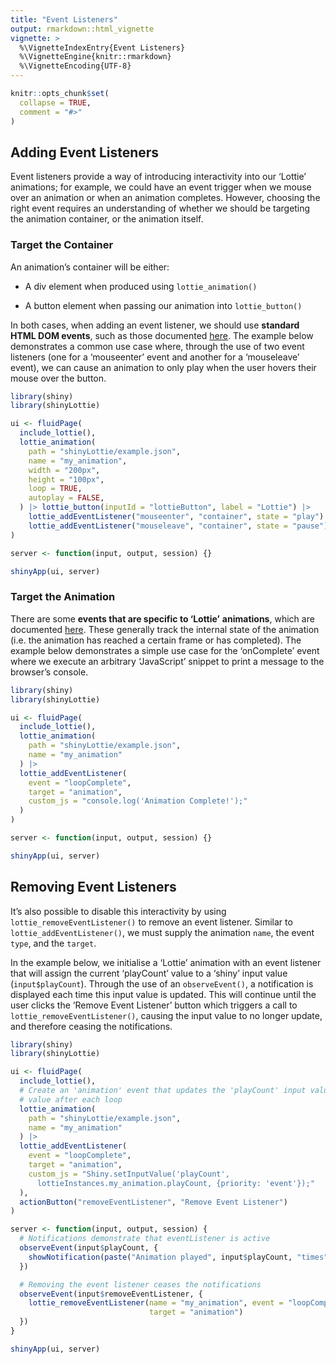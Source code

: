 ```yaml
---
title: "Event Listeners"
output: rmarkdown::html_vignette
vignette: >
  %\VignetteIndexEntry{Event Listeners}
  %\VignetteEngine{knitr::rmarkdown}
  %\VignetteEncoding{UTF-8}
---
```


```r
knitr::opts_chunk$set(
  collapse = TRUE,
  comment = "#>"
)
```

## Adding Event Listeners

Event listeners provide a way of introducing interactivity into our 'Lottie' animations; for example, we could have an event trigger when we mouse over an animation or when an animation completes. However, choosing the right event requires an understanding of whether we should be targeting the animation container, or the animation itself.

### Target the Container

An animation's container will be either:

-   A div element when produced using `lottie_animation()`

-   A button element when passing our animation into `lottie_button()`

In both cases, when adding an event listener, we should use **standard HTML DOM events**, such as those documented [here](https://www.w3schools.com/jsref/dom_obj_event.asp). The example below demonstrates a common use case where, through the use of two event listeners (one for a 'mouseenter' event and another for a 'mouseleave' event), we can cause an animation to only play when the user hovers their mouse over the button.

```r
library(shiny)
library(shinyLottie)

ui <- fluidPage(
  include_lottie(),
  lottie_animation(
    path = "shinyLottie/example.json",
    name = "my_animation",
    width = "200px",
    height = "100px",
    loop = TRUE,
    autoplay = FALSE,
  ) |> lottie_button(inputId = "lottieButton", label = "Lottie") |>
    lottie_addEventListener("mouseenter", "container", state = "play") |>
    lottie_addEventListener("mouseleave", "container", state = "pause")
)

server <- function(input, output, session) {}

shinyApp(ui, server)
```

### Target the Animation

There are some **events that are specific to 'Lottie'** **animations**, which are documented [here](https://github.com/airbnb/lottie-web?tab=readme-ov-file#events). These generally track the internal state of the animation (i.e. the animation has reached a certain frame or has completed). The example below demonstrates a simple use case for the 'onComplete' event where we execute an arbitrary 'JavaScript' snippet to print a message to the browser's console.

```r
library(shiny)
library(shinyLottie)

ui <- fluidPage(
  include_lottie(),
  lottie_animation(
    path = "shinyLottie/example.json",
    name = "my_animation"
  ) |> 
  lottie_addEventListener(
    event = "loopComplete", 
    target = "animation",
    custom_js = "console.log('Animation Complete!');"
  )
)

server <- function(input, output, session) {}

shinyApp(ui, server)
```

## Removing Event Listeners

It's also possible to disable this interactivity by using `lottie_removeEventListener()` to remove an event listener. Similar to `lottie_addEventListener()`, we must supply the animation `name`, the event `type`, and the `target`.

In the example below, we initialise a 'Lottie' animation with an event listener that will assign the current 'playCount' value to a 'shiny' input value (`input$playCount`). Through the use of an `observeEvent()`, a notification is displayed each time this input value is updated. This will continue until the user clicks the 'Remove Event Listener' button which triggers a call to `lottie_removeEventListener()`, causing the input value to no longer update, and therefore ceasing the notifications.

```r
library(shiny)
library(shinyLottie)

ui <- fluidPage(
  include_lottie(),
  # Create an 'animation' event that updates the 'playCount' input value
  # value after each loop
  lottie_animation(
    path = "shinyLottie/example.json",
    name = "my_animation"
  ) |> 
  lottie_addEventListener(
    event = "loopComplete", 
    target = "animation",
    custom_js = "Shiny.setInputValue('playCount',
      lottieInstances.my_animation.playCount, {priority: 'event'});"
  ),
  actionButton("removeEventListener", "Remove Event Listener")
)

server <- function(input, output, session) {
  # Notifications demonstrate that eventListener is active
  observeEvent(input$playCount, {
    showNotification(paste("Animation played", input$playCount, "times"), duration = 1)
  })

  # Removing the event listener ceases the notifications
  observeEvent(input$removeEventListener, {
    lottie_removeEventListener(name = "my_animation", event = "loopComplete",
                               target = "animation")
  })
}

shinyApp(ui, server)
```
